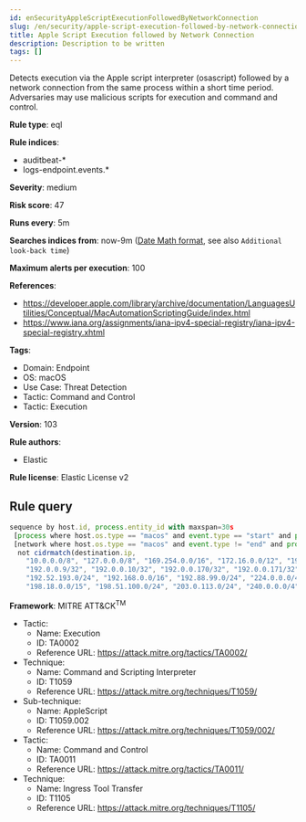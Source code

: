 ```yaml
---
id: enSecurityAppleScriptExecutionFollowedByNetworkConnection
slug: /en/security/apple-script-execution-followed-by-network-connection
title: Apple Script Execution followed by Network Connection
description: Description to be written
tags: []
---
```


<div id="apple-script-execution-followed-by-network-connection"></div>

Detects execution via the Apple script interpreter (osascript) followed by a network connection from the same process within a short time period. Adversaries may use malicious scripts for execution and command and control.

**Rule type**: eql

**Rule indices**: 

* auditbeat-*
* logs-endpoint.events.*

**Severity**: medium

**Risk score**: 47

**Runs every**: 5m

**Searches indices from**: now-9m ([Date Math format](((ref))/common-options.html#date-math), see also <DocLink id="enSecurityRulesUiCreate" section="set-the-rules-schedule">`Additional look-back time`</DocLink>)

**Maximum alerts per execution**: 100

**References**: 

* https://developer.apple.com/library/archive/documentation/LanguagesUtilities/Conceptual/MacAutomationScriptingGuide/index.html
* https://www.iana.org/assignments/iana-ipv4-special-registry/iana-ipv4-special-registry.xhtml

**Tags**: 

* Domain: Endpoint
* OS: macOS
* Use Case: Threat Detection
* Tactic: Command and Control
* Tactic: Execution

**Version**: 103

**Rule authors**: 

* Elastic

**Rule license**: Elastic License v2

## Rule query

```js
sequence by host.id, process.entity_id with maxspan=30s
 [process where host.os.type == "macos" and event.type == "start" and process.name == "osascript"]
 [network where host.os.type == "macos" and event.type != "end" and process.name == "osascript" and destination.ip != "::1" and
  not cidrmatch(destination.ip,
    "10.0.0.0/8", "127.0.0.0/8", "169.254.0.0/16", "172.16.0.0/12", "192.0.0.0/24", "192.0.0.0/29", "192.0.0.8/32",
    "192.0.0.9/32", "192.0.0.10/32", "192.0.0.170/32", "192.0.0.171/32", "192.0.2.0/24", "192.31.196.0/24",
    "192.52.193.0/24", "192.168.0.0/16", "192.88.99.0/24", "224.0.0.0/4", "100.64.0.0/10", "192.175.48.0/24",
    "198.18.0.0/15", "198.51.100.0/24", "203.0.113.0/24", "240.0.0.0/4", "::1", "FE80::/10", "FF00::/8")]

```

**Framework**: MITRE ATT&CK<sup>TM</sup>

* Tactic:
    * Name: Execution
    * ID: TA0002
    * Reference URL: https://attack.mitre.org/tactics/TA0002/
* Technique:
    * Name: Command and Scripting Interpreter
    * ID: T1059
    * Reference URL: https://attack.mitre.org/techniques/T1059/
* Sub-technique:
    * Name: AppleScript
    * ID: T1059.002
    * Reference URL: https://attack.mitre.org/techniques/T1059/002/
* Tactic:
    * Name: Command and Control
    * ID: TA0011
    * Reference URL: https://attack.mitre.org/tactics/TA0011/
* Technique:
    * Name: Ingress Tool Transfer
    * ID: T1105
    * Reference URL: https://attack.mitre.org/techniques/T1105/


